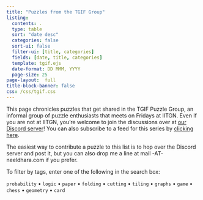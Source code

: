 ```yaml
---
title: "Puzzles from the TGIF Group"
listing:
  contents: .
  type: table
  sort: "date desc"
  categories: false
  sort-ui: false
  filter-ui: [title, categories]
  fields: [date, title, categories]
  template: tgif.ejs
  date-format: DD MMM, YYYY
  page-size: 25
page-layout:  full
title-block-banner: false
css: /css/tgif.css
---
```


:::{.callout-note appearance="simple" icon=false}
This page chronicles puzzles that get shared in the TGIF Puzzle Group, an informal group of puzzle enthusiasts that meets on Fridays at IITGN. Even if you are not at IITGN, you’re welcome to join the discussions over at [our Discord server](https://discord.gg/UNjanRvW52)! You can also subscribe to a feed for this series by [clicking here](tgif.xml).

The easiest way to contribute a puzzle to this list is to hop over the Discord server and post it, but you can also drop me a line at mail -AT- neeldhara.com if you prefer.

To filter by tags, enter one of the following in the search box: 

`probability`  • `logic`  • `paper`  • `folding`  • `cutting`  • `tiling`  • `graphs`  • `game`  • `chess`  • `geometry`  • `card` 
:::


<p>&nbsp;</p>

<style type="text/css">
  #hyvor-talk-view{display:none;}
</style>
